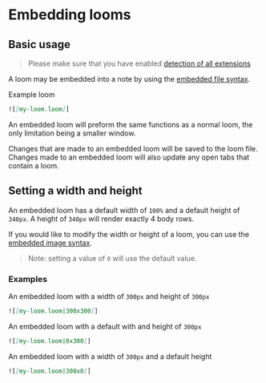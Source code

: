 # Embedding looms

## Basic usage

> Please make sure that you have enabled [detection of all extensions](../getting-started/quick-start#linking-loom-files)

A loom may be embedded into a note by using the [embedded file syntax](https://help.obsidian.md/Linking+notes+and+files/Embedding+files).

Example loom

```markdown
![[my-loom.loom]]
```

An embedded loom will preform the same functions as a normal loom, the only limitation being a smaller window.

Changes that are made to an embedded loom will be saved to the loom file. Changes made to an embedded loom will also update any open tabs that contain a loom.

## Setting a width and height

An embedded loom has a default width of `100%` and a default height of `340px`. A height of `340px` will render exactly 4 body rows.

If you would like to modify the width or height of a loom, you can use the [embedded image syntax](https://help.obsidian.md/Linking+notes+and+files/Embedding+files#Embed+an+image+in+a+note).

> Note: setting a value of `0` will use the default value.

### Examples

An embedded loom with a width of `300px` and height of `300px`

```markdown
![[my-loom.loom|300x300]]
```

An embedded loom with a default with and height of `300px`

```markdown
![[my-loom.loom|0x300]]
```

An embedded loom with a width of `300px` and a default height

```markdown
![[my-loom.loom|300x0]]
```
